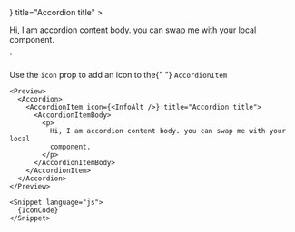 



<Accordion>
        <AccordionItem
            icon={<InfoAlt />}
            title="Accordion title"
        >
            <AccordionItemBody>
                <p>
                Hi, I am accordion content body. you can swap me with your local
                component.
                </p>
            </AccordionItemBody>
        </AccordionItem>
</Accordion>
`

<Section style={{ paddingTop: 0 }}>
  <Section title="Icon" style={{ paddingTop: 0, paddingLeft: 0 }}>
    <p>
      Use the <Code small={true}>icon</Code> prop to add an icon to the{" "}
      <Code small={true}>AccordionItem</Code>
    </p>

    <Preview>
      <Accordion>
        <AccordionItem icon={<InfoAlt />} title="Accordion title">
          <AccordionItemBody>
            <p>
              Hi, I am accordion content body. you can swap me with your local
              component.
            </p>
          </AccordionItemBody>
        </AccordionItem>
      </Accordion>
    </Preview>

    <Snippet language="js">
      {IconCode}
    </Snippet>
  </Section>
</Section>
